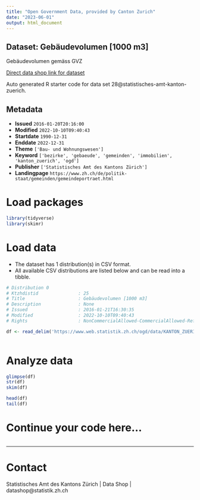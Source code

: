 ```yaml
---
title: "Open Government Data, provided by Canton Zurich"
date: "2023-06-01"
output: html_document
---
```


## Dataset: Gebäudevolumen [1000 m3]

Gebäudevolumen gemäss GVZ

[Direct data shop link for dataset](https://www.zh.ch/de/politik-staat/opendata.zhweb-noredirect.zhweb-cache.html#/datasets/28@statistisches-amt-kanton-zuerich)

Auto generated R starter code for data set 28@statistisches-amt-kanton-zuerich.

## Metadata

- **Issued** `2016-01-20T20:16:00`
- **Modified** `2022-10-10T09:40:43`
- **Startdate** `1990-12-31`
- **Enddate** `2022-12-31`
- **Theme** `['Bau- und Wohnungswesen']`
- **Keyword** `['bezirke', 'gebaeude', 'gemeinden', 'immobilien', 'kanton_zuerich', 'ogd']`
- **Publisher** `['Statistisches Amt des Kantons Zürich']`
- **Landingpage** `https://www.zh.ch/de/politik-staat/gemeinden/gemeindeportraet.html`


# Load packages

```r

library(tidyverse)
library(skimr)

```

# Load data

-   The dataset has 1 distribution(s) in CSV format.
-   All available CSV distributions are listed below and can be read into a tibble.

```r

# Distribution 0
# Ktzhdistid               : 25
# Title                    : Gebäudevolumen [1000 m3]
# Description              : None
# Issued                   : 2016-01-21T16:30:35
# Modified                 : 2022-10-10T09:40:43
# Rights                   : NonCommercialAllowed-CommercialAllowed-ReferenceRequired

df <- read_delim('https://www.web.statistik.zh.ch/ogd/data/KANTON_ZUERICH_169.csv')



```

# Analyze data

```r

glimpse(df)
str(df)
skim(df)

head(df)
tail(df)

```

# Continue your code here...

```r

```

------------------------------------------------------------------------

# Contact

Statistisches Amt des Kantons Zürich | Data Shop | datashop@statistik.zh.ch
